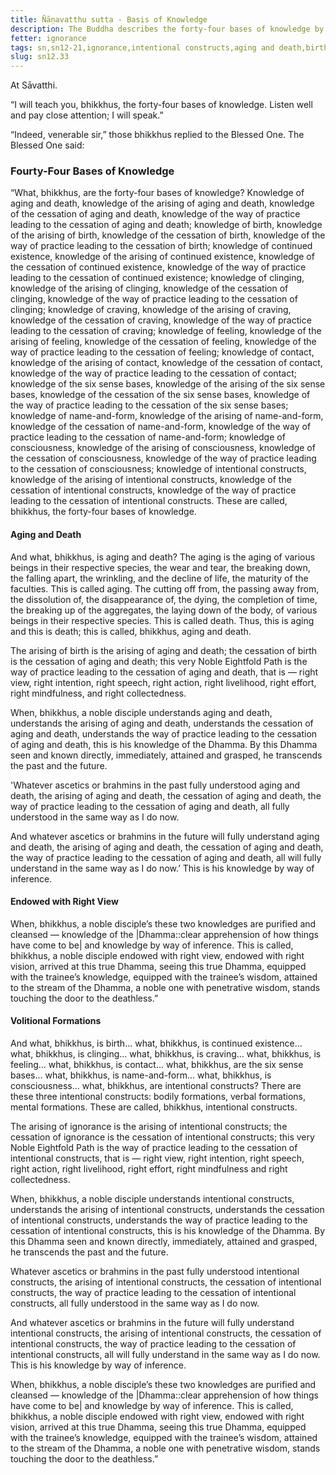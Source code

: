 ```yaml
---
title: Ñāṇavatthu sutta - Basis of Knowledge
description: The Buddha describes the forty-four bases of knowledge by understanding.
fetter: ignorance
tags: sn,sn12-21,ignorance,intentional constructs,aging and death,birth,right view,four noble truths
slug: sn12.33
---
```


At Sāvatthi.

“I will teach you, bhikkhus, the forty-four bases of knowledge. Listen well and pay close attention; I will speak.”

“Indeed, venerable sir,” those bhikkhus replied to the Blessed One. The Blessed One said:

### Fourty-Four Bases of Knowledge

“What, bhikkhus, are the forty-four bases of knowledge? Knowledge of aging and death, knowledge of the arising of aging and death, knowledge of the cessation of aging and death, knowledge of the way of practice leading to the cessation of aging and death; knowledge of birth, knowledge of the arising of birth, knowledge of the cessation of birth, knowledge of the way of practice leading to the cessation of birth; knowledge of continued existence, knowledge of the arising of continued existence, knowledge of the cessation of continued existence, knowledge of the way of practice leading to the cessation of continued existence; knowledge of clinging, knowledge of the arising of clinging, knowledge of the cessation of clinging, knowledge of the way of practice leading to the cessation of clinging; knowledge of craving, knowledge of the arising of craving, knowledge of the cessation of craving, knowledge of the way of practice leading to the cessation of craving; knowledge of feeling, knowledge of the arising of feeling, knowledge of the cessation of feeling, knowledge of the way of practice leading to the cessation of feeling; knowledge of contact, knowledge of the arising of contact, knowledge of the cessation of contact, knowledge of the way of practice leading to the cessation of contact; knowledge of the six sense bases, knowledge of the arising of the six sense bases, knowledge of the cessation of the six sense bases, knowledge of the way of practice leading to the cessation of the six sense bases; knowledge of name-and-form, knowledge of the arising of name-and-form, knowledge of the cessation of name-and-form, knowledge of the way of practice leading to the cessation of name-and-form; knowledge of consciousness, knowledge of the arising of consciousness, knowledge of the cessation of consciousness, knowledge of the way of practice leading to the cessation of consciousness; knowledge of intentional constructs, knowledge of the arising of intentional constructs, knowledge of the cessation of intentional constructs, knowledge of the way of practice leading to the cessation of intentional constructs. These are called, bhikkhus, the forty-four bases of knowledge.

#### Aging and Death

And what, bhikkhus, is aging and death? The aging is the aging of various beings in their respective species, the wear and tear, the breaking down, the falling apart, the wrinkling, and the decline of life, the maturity of the faculties. This is called aging. The cutting off from, the passing away from, the dissolution of, the disappearance of, the dying, the completion of time, the breaking up of the aggregates, the laying down of the body, of various beings in their respective species. This is called death. Thus, this is aging and this is death; this is called, bhikkhus, aging and death.

The arising of birth is the arising of aging and death; the cessation of birth is the cessation of aging and death; this very Noble Eightfold Path is the way of practice leading to the cessation of aging and death, that is — right view, right intention, right speech, right action, right livelihood, right effort, right mindfulness, and right collectedness.

When, bhikkhus, a noble disciple understands aging and death, understands the arising of aging and death, understands the cessation of aging and death, understands the way of practice leading to the cessation of aging and death, this is his knowledge of the Dhamma. By this Dhamma seen and known directly, immediately, attained and grasped, he transcends the past and the future.

'Whatever ascetics or brahmins in the past fully understood aging and death, the arising of aging and death, the cessation of aging and death, the way of practice leading to the cessation of aging and death, all fully understood in the same way as I do now.

And whatever ascetics or brahmins in the future will fully understand aging and death, the arising of aging and death, the cessation of aging and death, the way of practice leading to the cessation of aging and death, all will fully understand in the same way as I do now.’ This is his knowledge by way of inference.

#### Endowed with Right View

When, bhikkhus, a noble disciple’s these two knowledges are purified and cleansed — knowledge of the |Dhamma::clear apprehension of how things have come to be| and knowledge by way of inference. This is called, bhikkhus, a noble disciple endowed with right view, endowed with right vision, arrived at this true Dhamma, seeing this true Dhamma, equipped with the trainee’s knowledge, equipped with the trainee’s wisdom, attained to the stream of the Dhamma, a noble one with penetrative wisdom, stands touching the door to the deathless.”

#### Volitional Formations

And what, bhikkhus, is birth... what, bhikkhus, is continued existence... what, bhikkhus, is clinging... what, bhikkhus, is craving... what, bhikkhus, is feeling... what, bhikkhus, is contact... what, bhikkhus, are the six sense bases... what, bhikkhus, is name-and-form... what, bhikkhus, is consciousness... what, bhikkhus, are intentional constructs? There are these three intentional constructs: bodily formations, verbal formations, mental formations. These are called, bhikkhus, intentional constructs.

The arising of ignorance is the arising of intentional constructs; the cessation of ignorance is the cessation of intentional constructs; this very Noble Eightfold Path is the way of practice leading to the cessation of intentional constructs, that is — right view, right intention, right speech, right action, right livelihood, right effort, right mindfulness and right collectedness.

When, bhikkhus, a noble disciple understands intentional constructs, understands the arising of intentional constructs, understands the cessation of intentional constructs, understands the way of practice leading to the cessation of intentional constructs, this is his knowledge of the Dhamma. By this Dhamma seen and known directly, immediately, attained and grasped, he transcends the past and the future.

Whatever ascetics or brahmins in the past fully understood intentional constructs, the arising of intentional constructs, the cessation of intentional constructs, the way of practice leading to the cessation of intentional constructs, all fully understood in the same way as I do now.

And whatever ascetics or brahmins in the future will fully understand intentional constructs, the arising of intentional constructs, the cessation of intentional constructs, the way of practice leading to the cessation of intentional constructs, all will fully understand in the same way as I do now. This is his knowledge by way of inference.

When, bhikkhus, a noble disciple’s these two knowledges are purified and cleansed — knowledge of the |Dhamma::clear apprehension of how things have come to be| and knowledge by way of inference. This is called, bhikkhus, a noble disciple endowed with right view, endowed with right vision, arrived at this true Dhamma, seeing this true Dhamma, equipped with the trainee’s knowledge, equipped with the trainee’s wisdom, attained to the stream of the Dhamma, a noble one with penetrative wisdom, stands touching the door to the deathless.”